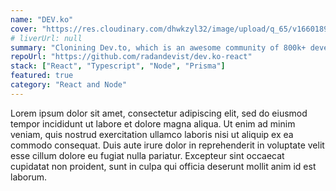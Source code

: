 ```yaml
---
name: "DEV.ko"
cover: "https://res.cloudinary.com/dhwkzyl32/image/upload/q_65/v1660189803/radanfolio/projects/dev.ko/dev.ko-cover_qoivbh.png"
# liverUrl: null
summary: "Clonining Dev.to, which is an awesome community of 800k+ developers"
repoUrl: "https://github.com/radandevist/dev.ko-react"
stack: ["React", "Typescript", "Node", "Prisma"]
featured: true
category: "React and Node"
---
```


Lorem ipsum dolor sit amet, consectetur adipiscing elit, sed do eiusmod tempor incididunt ut labore et dolore magna aliqua. Ut enim ad minim veniam, quis nostrud exercitation ullamco laboris nisi ut aliquip ex ea commodo consequat. Duis aute irure dolor in reprehenderit in voluptate velit esse cillum dolore eu fugiat nulla pariatur. Excepteur sint occaecat cupidatat non proident, sunt in culpa qui officia deserunt mollit anim id est laborum.